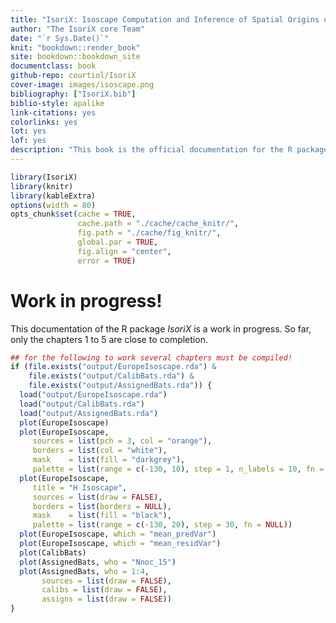 ```yaml
--- 
title: "IsoriX: Isoscape Computation and Inference of Spatial Origins using R"
author: "The IsoriX core Team"
date: "`r Sys.Date()`"
knit: "bookdown::render_book"
site: bookdown::bookdown_site
documentclass: book
github-repo: courtiol/IsoriX
cover-image: images/isoscape.png
bibliography: ["IsoriX.bib"]
biblio-style: apalike
link-citations: yes
colorlinks: yes
lot: yes
lof: yes
description: "This book is the official documentation for the R package IsoriX."
---
```


```r
library(IsoriX)
library(knitr)
library(kableExtra)
options(width = 80)
opts_chunk$set(cache = TRUE,
               cache.path = "./cache/cache_knitr/",
               fig.path = "./cache/fig_knitr/",
               global.par = TRUE,
               fig.align = "center",
               error = TRUE)
```

# Work in progress! {-}

This documentation of the R package _IsoriX_ is a work in progress.
So far, only the chapters 1 to 5 are close to completion.

```r
## for the following to work several chapters must be compiled!
if (file.exists("output/EuropeIsoscape.rda") &
    file.exists("output/CalibBats.rda") &
    file.exists("output/AssignedBats.rda")) {
  load("output/EuropeIsoscape.rda")
  load("output/CalibBats.rda")
  load("output/AssignedBats.rda")
  plot(EuropeIsoscape)
  plot(EuropeIsoscape,
     sources = list(pch = 3, col = "orange"),
     borders = list(col = "white"),
     mask    = list(fill = "darkgrey"),
     palette = list(range = c(-130, 10), step = 1, n_labels = 10, fn = "rainbow"))
  plot(EuropeIsoscape,
     title = "H Isoscape",
     sources = list(draw = FALSE),
     borders = list(borders = NULL),
     mask    = list(fill = "black"),
     palette = list(range = c(-130, 20), step = 30, fn = NULL))
  plot(EuropeIsoscape, which = "mean_predVar")
  plot(EuropeIsoscape, which = "mean_residVar")
  plot(CalibBats)
  plot(AssignedBats, who = "Nnoc_15")
  plot(AssignedBats, who = 1:4,
       sources = list(draw = FALSE),
       calibs = list(draw = FALSE),
       assigns = list(draw = FALSE))
}
```
